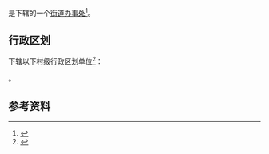 {{中国乡级行政区|33/03/03/008/000}}

'''{{PAGENAMEBASE}}'''是{{PRC admin/fullname|33/03/03/008/000|3}}下辖的一个[[街道办事处|街道办事处]]<ref>{{PRC admin/ref sgc|{{PRC admin/parent|33/03/03/008/000}}}}</ref>。

== 行政区划 ==
{{PAGENAMEBASE}}下辖以下村级行政区划单位<ref>{{PRC admin/ref sgc|33/03/03/008/000}}</ref>：

{{PRC admin/children|33/03/03/008/000}}。

== 参考资料 ==
{{reflist}}

{{浙江行政区划小作品}}
{{PRC admin/navcat|33/03/03/008/000}}